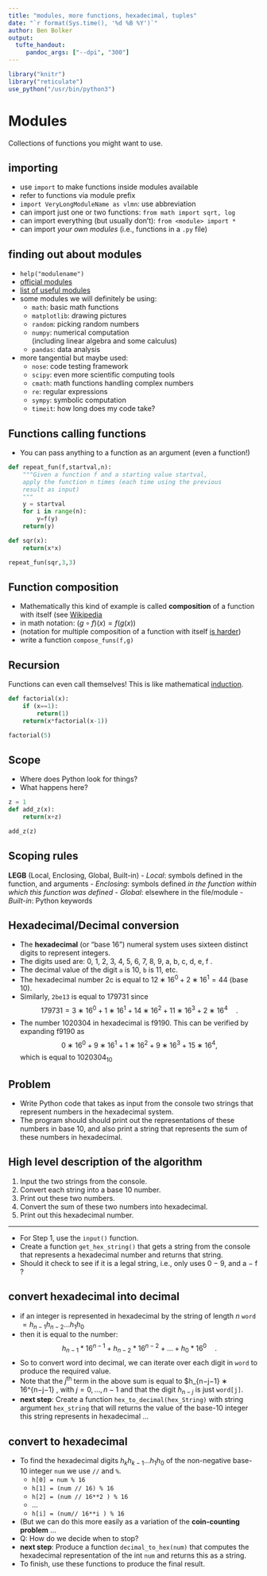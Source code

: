 ```yaml
---
title: "modules, more functions, hexadecimal, tuples"
date: "`r format(Sys.time(), '%d %B %Y')`"
author: Ben Bolker
output:
  tufte_handout:
     pandoc_args: ["--dpi", "300"]
---
```


</style>
<!--    content: url(https://i.creativecommons.org/l/by-sa/4.0/88x31.png)
>
<!-- Limit image width and height -->
<style type="text/css">
img {     
  max-height: 560px;     
  max-width: 800px; 
}
</style>

```r
library("knitr")
library("reticulate")
use_python("/usr/bin/python3")
```

# Modules

Collections of functions you might want to use.

## importing

- use `import` to make functions inside modules available
- refer to functions via module prefix
- `import VeryLongModuleName as vlmn`: use abbreviation
- can import just one or two functions: `from math import sqrt, log`
- can import everything (but usually don't): `from <module> import *`
- can import *your own modules* (i.e., functions in a `.py` file)


## finding out about modules

- `help("modulename")`
- [official modules](https://docs.python.org/3/py-modindex.html)
- [list of useful modules](https://wiki.python.org/moin/UsefulModules)
- some modules we will definitely be using:
    - `math`: basic math functions
    - `matplotlib`: drawing pictures
    - `random`: picking random numbers
    - `numpy`: numerical computation  
(including linear algebra and some calculus)
    - `pandas`: data analysis
- more tangential but maybe used:
    - `nose`: code testing framework
    - `scipy`: even more scientific computing tools
    - `cmath`: math functions handling complex numbers
    - `re`: regular expressions
    - `sympy`: symbolic computation
    - `timeit`: how long does my code take?

## Functions calling functions

- You can pass anything to a function as an argument (even a function!)

```python
def repeat_fun(f,startval,n):
    """Given a function f and a starting value startval,
    apply the function n times (each time using the previous
    result as input)
    """
    y = startval
    for i in range(n):
        y=f(y)
    return(y)

def sqr(x):
    return(x*x)

repeat_fun(sqr,3,3)
```

## Function composition

- Mathematically this kind of example is called **composition** of a function with itself (see [Wikipedia](https://en.wikipedia.org/wiki/Function_composition)
- in math notation: $(g\circ f)(x) = f(g(x))$
- (notation for multiple composition of a function with itself [is harder](https://math.stackexchange.com/questions/926247/notation-for-repeated-composition-of-functions))
- write a function `compose_funs(f,g)`

## Recursion

Functions can even call themselves!  This is like mathematical [induction](https://en.wikipedia.org/wiki/Mathematical_induction).

```python
def factorial(x):
    if (x==1):
        return(1)
    return(x*factorial(x-1))

factorial(5)
```

## Scope

- Where does Python look for things?
- What happens here?
```python
z = 1
def add_z(x):
    return(x+z)

add_z(z)
```

## Scoping rules

**LEGB** (Local, Enclosing, Global, Built-in)
    - *Local*: symbols defined in the function, and arguments
	- *Enclosing*: symbols defined *in the function within which this function was defined*
	- *Global*: elsewhere in the file/module
	- *Built-in*: Python keywords
	

## Hexadecimal/Decimal conversion

- The **hexadecimal** (or "base 16") numeral system uses sixteen distinct digits to represent integers.
- The digits used are: 0, 1, 2, 3, 4, 5, 6, 7, 8, 9, a, b, c, d, e, f .
- The decimal value of the digit `a` is 10, `b` is 11, etc.
- The hexadecimal number 2c is equal to $12 ∗ 16^0 + 2 ∗ 16^1 = 44$ (base 10).
- Similarly, `2be13` is equal to 179731 since
$$
179731 = 3 ∗ 16^0 + 1 ∗ 16^1 + 14 ∗ 16^2 + 11 ∗ 16^3 + 2 ∗ 16^4 \quad.
$$
- The number 1020304 in hexadecimal is f9190.
This can be verified by expanding f9190 as
$$
0 ∗ 16^0 + 9 ∗ 16^1 + 1 ∗ 16^2 + 9 ∗ 16^3 + 15 ∗ 16^4 ,
$$
which is equal to $1020304_{10}$

## Problem

- Write Python code that takes as input from the console two strings that represent numbers in the hexadecimal system.
- The program should should print out the representations of these numbers in base 10, and also print a string that represents the sum of these numbers in
hexadecimal.

## High level description of the algorithm

1. Input the two strings from the console.
2. Convert each string into a base 10 number.
3. Print out these two numbers.
4. Convert the sum of these two numbers into hexadecimal.
5. Print out this hexadecimal number.

---

- For Step 1, use the `input()` function.
- Create a function `get_hex_string()` that gets a string from
the console that represents a hexadecimal number and returns
that string.
- Should it check to see if it is a legal string, i.e., only uses 0 − 9,
and a − f ?


## convert hexadecimal into decimal

- if an integer is represented in hexadecimal by the string of length $n$ `word` $= h_{n−1} h_{n−2} \dots h_1 h_0$
- then it is equal to the number:
$$
h_{n−1} * 16^{n−1} + h_{n−2} * 16^{n−2} + \dots + h_0 * 16^0 \quad .
$$
- So to convert word into decimal, we can iterate over each digit in `word` to produce the required value.
- Note that the $j^{\textrm{th}}$ term in the above sum is equal to
$h_{n−j−1} ∗ 16^{n−j−1} , with $j = 0, \dots, n − 1$  and that the digit $h_{n−j}$
is just `word[j]`.
- **next step**: Create a function `hex_to_decimal(hex_String)`
with string argument `hex_string` that will returns the value
of the base-10 integer this string represents in hexadecimal ...

## convert to hexadecimal

- To find the hexadecimal digits $h_k h_{k−1} \dots h_1 h_0$ of the
non-negative base-10 integer `num` we use `//` and `%`.
     - `h[0] = num % 16`
     - `h[1] = (num // 16) % 16`
     - `h[2] = (num // 16**2 ) % 16`
     - ...
     - `h[i] = (num// 16**i ) % 16`
- (But we can do this more easily as a variation of the **coin-counting problem** ...
- Q: How do we decide when to stop?
- **next step**: Produce a function `decimal_to_hex(num)` that
computes the hexadecimal representation of the int `num` and
returns this as a string.
- To finish, use these functions to produce the final result.

